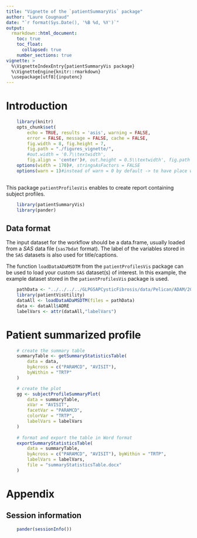 ---
title: "Vignette of the `patientSummaryVis` package"
author: "Laure Cougnaud"
date: "`r format(Sys.Date(), '%B %d, %Y')`"
output: 
  rmarkdown::html_document:
    toc: true
    toc_float:
      collapsed: true
    number_sections: true
vignette: >
  %\VignetteIndexEntry{patientSummaryVis package}
  %\VignetteEngine{knitr::rmarkdown}
  \usepackage[utf8]{inputenc}
---

# Introduction

```{r options, echo = FALSE}
	
	library(knitr)
	opts_chunk$set(
		echo = TRUE, results = 'asis', warning = FALSE, 
		error = FALSE, message = FALSE, cache = FALSE,
		fig.width = 8, fig.height = 7,
		fig.path = "./figures_vignette/",
		#out.width = '0.7\\textwidth', 
		fig.align = 'center')#, out.height = 0.5\\textwidth', fig.path = 'graphs/') 
	options(width = 170)#, stringsAsFactors = FALSE
	options(warn = 1)#instead of warn = 0 by default -> to have place where warnings occur in the call to Sweave function
	
```

This package `patientProfilesVis` enables to create report containing subject
profiles.

```{r loadPackages}

	library(patientSummaryVis)
	library(pander)

```

## Data format

The input dataset for the workflow should be a data.frame, 
usually loaded from a _SAS_ data file (`sas7bdat` format).
The label of the variables stored in the `SAS` datasets is also used
for title/captions. 

The function `loadDataADaMSDTM` from the `patientProfilesVis` package can be
used to load your custom `SAS` dataset(s) of interest.
In this example, the example dataset stored in the `patientProfilesVis`
package is used.

```{r loadData}	
	
	pathData <- "../../../../GLPGSAPCysticFibrosis/data/Pelican/ADAM/20180525 GLPG2737-CL-202-UNBLINDED/GLPG2737-CL-202_ADAM_2018_08AUG_01_ADRE/adre.sas7bdat"
	library(patientVisUtility)
	dataAll <- loadDataADaMSDTM(files = pathData)
	data <- dataAll$ADRE
	labelVars <- attr(dataAll,"labelVars")

```

# Patient summarized profile

```{r}

	# create the summary table
	summaryTable <- getSummaryStatisticsTable(
		data = data,
		byAcross = c("PARAMCD", "AVISIT"),
		byWithin = "TRTP"
	)

	# create the plot
	gg <- subjectProfileSummaryPlot(
		data = summaryTable,
		xVar = "AVISIT",
		facetVar = "PARAMCD",
		colorVar = "TRTP",
		labelVars = labelVars
	)
	
	# format and export the table in Word format
	exportSummaryStatisticsTable(
		data = summaryTable, 
		byAcross = c("PARAMCD", "AVISIT"), byWithin = "TRTP",
		labelVars = labelVars,
		file = "summaryStatisticsTable.docx"
	)

```

# Appendix

## Session information


```{r includeSessionInfo, echo = FALSE}

	pander(sessionInfo())

```
